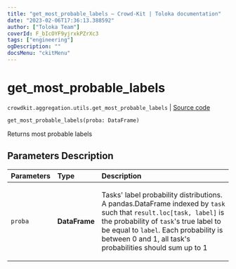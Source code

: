 ```yaml
---
title: "get_most_probable_labels — Crowd-Kit | Toloka documentation"
date: "2023-02-06T17:36:13.388592"
author: ["Toloka Team"]
coverId: F_bIcOYF9yjrxkPZrXc3
tags: ["engineering"]
ogDescription: ""
docsMenu: "ckitMenu"
---
```


# get_most_probable_labels
`crowdkit.aggregation.utils.get_most_probable_labels` | [Source code](https://github.com/Toloka/crowd-kit/blob/v1.2.0/crowdkit/aggregation/utils.py#L73)

```python
get_most_probable_labels(proba: DataFrame)
```

Returns most probable labels

## Parameters Description

| Parameters | Type | Description |
| :----------| :----| :-----------|
`proba`|**DataFrame**|<p>Tasks&#x27; label probability distributions. A pandas.DataFrame indexed by `task` such that `result.loc[task, label]` is the probability of `task`&#x27;s true label to be equal to `label`. Each probability is between 0 and 1, all task&#x27;s probabilities should sum up to 1</p>